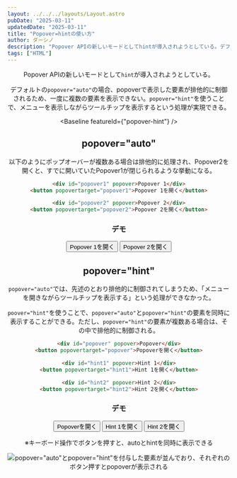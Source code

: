 ```yaml
---
layout: ../../../layouts/Layout.astro
pubDate: "2025-03-11"
updatedDate: "2025-03-11"
title: "Popover=hintの使い方"
author: ダーシノ
description: "Popover APIの新しいモードとしてhintが導入されようとしている。デフォルトのpopover=autoの場合、popoverで表示した要素が排他的に制御されるため、一度に複数のポップオーバーを表示することができない。popover=hintを使うことで、popoverメニューを表示しながらツールチップを表示するという処理が実現できる。"
tags: ["HTML"]
---
```



<Header {...frontmatter} />

Popover APIの新しいモードとして`hint`が導入されようとしている。

デフォルトの`popover="auto"`の場合、popoverで表示した要素が排他的に制御されるため、一度に複数の要素を表示できない。`popover="hint"`を使うことで、メニューを表示しながらツールチップを表示するという処理が実現できる。

<Baseline featureId={"popover-hint"} />

## popover="auto"

以下のようにポップオーバーが複数ある場合は排他的に処理され、Popover2を開くと、すでに開いていたPopover1が閉じられるような挙動になる。
```html
<div id="popover1" popover>Popover 1</div>
<button popovertarget="popover1">Popover 1を開く</button>

<div id="popover2" popover>Popover 2</div>
<button popovertarget="popover2">Popover 2を開く</button>
```

### デモ

<seciton id="demo1">
  <div class="popover" id="popover1" popover="auto" style="position-anchor: --popover1;">Popover 1</div>
  <button popovertarget="popover1" style="anchor-name: --popover1;">Popover 1を開く</button>

  <div class="popover" id="popover2" popover="auto" style="position-anchor: --popover2;">Popover 2</div>
  <button popovertarget="popover2" style="anchor-name: --popover2;">Popover 2を開く</button>
</seciton>

## popover="hint"

`popover="auto"`では、先述のとおり排他的に制御されてしまうため、「メニューを開きながらツールチップを表示する」という処理ができなかった。

`poover="hint"`を使うことで、`popover="auto"`と`popover="hint"`の要素を同時に表示することができる。ただし、`popover="hint"`の要素が複数ある場合は、その中で排他的に制御される。

```html
<div id="popover" popover>Popover</div>
<button popovertarget="popover">Popoverを開く</button>

<div id="hint1" popover>Hint 1</div>
<button popovertarget="hint1">Hint 1を開く</button>

<div id="hint2" popover>Hint 2</div>
<button popovertarget="hint2">Hint 2を開く</button>
```

### デモ

<seciton id="demo2">
  <div class="popover" id="popoverinhint" popover="auto" style="position-anchor: --popover3;">Popover</div>
  <button popovertarget="popoverinhint" style="anchor-name: --popover3;">Popoverを開く</button>

  <div class="popover" id="hint1" popover="hint" style="position-anchor: --hint1;">Hint 1</div>
  <button popovertarget="hint1" style="anchor-name: --hint1;">Hint 1を開く</button>

  <div class="popover" id="hint2" popover="hint" style="position-anchor: --hint2;">Hint 2</div>
  <button popovertarget="hint2" style="anchor-name: --hint2;">Hint 2を開く</button>
</seciton>


<style>{`
.popover {
  position: absolute;
  top: anchor(bottom);
  left: anchor(left);
}

[popover] {
  margin: 0;
  margin-top: .5rem;
}
`}</style>

※キーボード操作でボタンを押すと、autoとhintを同時に表示できる

![popover="auto"とpopover="hint"を付与した要素が並んでおり、それぞれのボタン押すとpopoverが表示される](./_hint.gif)

